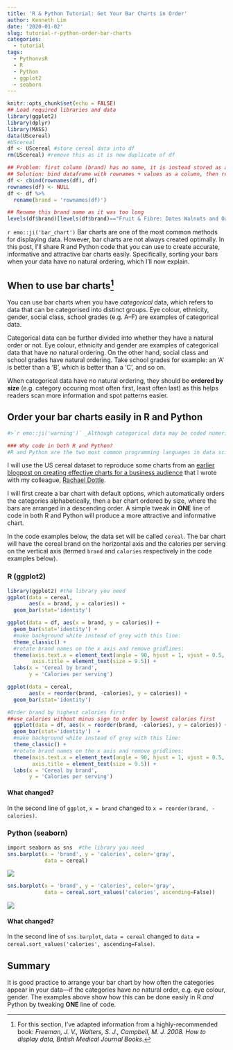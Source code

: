 ```yaml
---
title: 'R & Python Tutorial: Get Your Bar Charts in Order'
author: Kenneth Lim
date: '2020-01-02'
slug: tutorial-r-python-order-bar-charts
categories:
  - tutorial
tags:
  - PythonvsR
  - R
  - Python
  - ggplot2
  - seaborn
---
```


```r
knitr::opts_chunk$set(echo = FALSE)
## Load required libraries and data
library(ggplot2)
library(dplyr)
library(MASS)
data(UScereal)
#UScereal
df <- UScereal #store cereal data into df
rm(UScereal) #remove this as it is now duplicate of df

## Problem: first column (brand) has no name, it is instead stored as a rowname
## Solution: bind dataframe with rownames + values as a column, then remove rownames, and rename first column
df <- cbind(rownames(df), df) 
rownames(df) <- NULL
df <- df %>%
  rename(brand = 'rownames(df)')

## Rename this brand name as it was too long
levels(df$brand)[levels(df$brand)=="Fruit & Fibre: Dates Walnuts and Oats"] <- "Fruit & Fibre" 
```

`r emo::ji('bar_chart')` Bar charts are one of the most common methods for displaying data. However, bar charts are not always created optimally. In this post, I'll share R and Python code that you can use to create accurate, informative and attractive bar charts easily. Specifically, sorting your bars when your data have no natural ordering, which I'll now explain.

## When to use bar charts^[For this section, I've adapted information from a highly-recommended book: _Freeman, J. V., Walters, S. J., Campbell, M. J. 2008. How to display data, British Medical Journal Books_.]

You can use bar charts when you have _categorical_ data, which refers to data that can be categorised into distinct groups. Eye colour, ethnicity, gender, social class, school grades (e.g. A--F) are examples of categorical data.

Categorical data can be further divided into whether they have a natural order or not. Eye colour, ethnicity and gender are examples of categorical data that have _no_ natural ordering. On the other hand, social class and school grades have natural ordering. Take school grades for example: an 'A' is better than a 'B', which is better than a 'C', and so on.

When categorical data have no natural ordering, they should be **ordered by size** (e.g. category occuring most often first, least often last) as this helps readers scan more information and spot patterns easier.

## Order your bar charts easily in R and Python

```r
#>`r emo::ji('warning')` _Although categorical data may be coded numerically, for example gender may be coded 1 for male and 2 for female, these codes have no intrinsic numerical value; it would be nonsense to calculate an average gender... or average social class of a sample_---Jenny Freeman, Stephen Walters and Michael Campbell (2008)^[Freeman, J. V., Walters, S. J., Campbell, M. J. 2008. How to display data, British Medical Journal Books.]

### Why code in both R and Python?
#R and Python are the two most common programming languages in data science. However, most people know one or the other language, and very few people use both languages according to surveys^[https://www.kdnuggets.com/2017/08/python-overtakes-r-leader-analytics-data-science.html]. This is a problem because data science teams often have a mix of R and Python users who will struggle to work efficiently together.
```

I will use the US cereal dataset to reproduce some charts from an [earlier blogpost on creating effective charts for a business audience](https://numbers.sg/posts/how-to-display-data-in-the-business-world/) that I wrote with my colleague, [Rachael Dottle](https://rachaeldottle.com/). 

I will first create a bar chart with default options, which automatically orders the categories alphabetically, then a bar chart ordered by size, where the bars are arranged in a descending order. A simple tweak in **ONE** line of code in both R and Python will produce a more attractive and informative chart.

In the code examples below, the data set will be called `cereal`. The bar chart will have the cereal brand on the horizontal axis and the calories per serving on the vertical axis (termed `brand` and `calories` respectively in the code examples below).

### R (ggplot2)

```r
library(ggplot2) #the library you need
ggplot(data = cereal, 
       aes(x = brand, y = calories)) + 
  geom_bar(stat='identity') 
```

```r
ggplot(data = df, aes(x = brand, y = calories)) + 
  geom_bar(stat='identity') + 
  #make background white instead of grey with this line:
  theme_classic() +
  #rotate brand names on the x axis and remove gridlines:
  theme(axis.text.x = element_text(angle = 90, hjust = 1, vjust = 0.5, size = 7),
        axis.title = element_text(size = 9.5)) +
  labs(x = 'Cereal by brand',
       y = 'Calories per serving')
```

```r
ggplot(data = cereal, 
       aes(x = reorder(brand, -calories), y = calories)) + 
  geom_bar(stat='identity') 
```

```r
#Order brand by highest calories first
##use calories without minus sign to order by lowest calories first
  ggplot(data = df, aes(x = reorder(brand, -calories), y = calories)) + 
  geom_bar(stat='identity')  + 
  #make background white instead of grey with this line:
  theme_classic() +
  #rotate brand names on the x axis and remove gridlines:
  theme(axis.text.x = element_text(angle = 90, hjust = 1, vjust = 0.5, size = 7),
        axis.title = element_text(size = 9.5)) +
  labs(x = 'Cereal by brand',
       y = 'Calories per serving') 
```

#### What changed?

In the second line of `ggplot`, `x = brand` changed to `x = reorder(brand, -calories)`.

### Python (seaborn)

```r
import seaborn as sns  #the library you need
sns.barplot(x = 'brand', y = 'calories', color='gray', 
            data = cereal)
```

![](/posts/2020-01-02-tutorial-r-python-order-bar-charts_files/seaborn_default_barchart.png)

```r
sns.barplot(x = 'brand', y = 'calories', color='gray', 
            data = cereal.sort_values('calories', ascending=False))
```

![](/posts/2020-01-02-tutorial-r-python-order-bar-charts_files/seaborn_ordered_barchart.png)

#### What changed?
In the second line of `sns.barplot`, `data = cereal` changed to `data = cereal.sort_values('calories', ascending=False)`.

## Summary
It is good practice to arrange your bar chart by how often the categories appear in your data---if the categories have _no_ natural order, e.g. eye colour, gender. The examples above show how this can be done easily in R _and_ Python by tweaking **ONE** line of code.